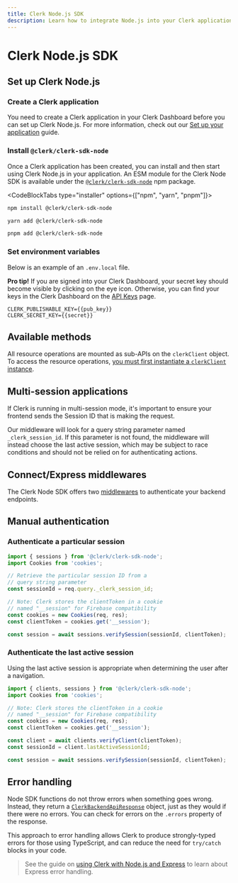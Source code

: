 ```yaml
---
title: Clerk Node.js SDK
description: Learn how to integrate Node.js into your Clerk application.
---
```


# Clerk Node.js SDK

## Set up Clerk Node.js

<Steps>

### Create a Clerk application

You need to create a Clerk application in your Clerk Dashboard before you can set up Clerk Node.js. For more information, check out our [Set up your application](/docs/quickstarts/setup-clerk) guide.

### Install `@clerk/clerk-sdk-node`

Once a Clerk application has been created, you can install and then start using Clerk Node.js in your application. An ESM module for the Clerk Node SDK is available under the [`@clerk/clerk-sdk-node`](https://www.npmjs.com/package/@clerk/clerk-sdk-node) npm package.

<CodeBlockTabs type="installer" options={["npm", "yarn", "pnpm"]}>
```sh filename="terminal"
npm install @clerk/clerk-sdk-node
```

```sh filename="terminal"
yarn add @clerk/clerk-sdk-node
```

```sh filename="terminal"
pnpm add @clerk/clerk-sdk-node
```
</CodeBlockTabs>

### Set environment variables

Below is an example of an `.env.local` file.

**Pro tip!** If you are signed into your Clerk Dashboard, your secret key should become visible by clicking on the eye icon. Otherwise, you can find your keys in the Clerk Dashboard on the [API Keys](https://dashboard.clerk.com/last-active?path=api-keys) page.

<InjectKeys>

```env filename=".env.local"
CLERK_PUBLISHABLE_KEY={{pub_key}}
CLERK_SECRET_KEY={{secret}}
```

</InjectKeys>

</Steps>

## Available methods

All resource operations are mounted as sub-APIs on the `clerkClient` object. To access the resource operations, [you must first instantiate a `clerkClient` instance](/docs/references/nodejs/available-methods).

## Multi-session applications

If Clerk is running in multi-session mode, it's important to ensure your frontend sends the Session ID that is making the request.

Our middleware will look for a query string parameter named `_clerk_session_id`. If this parameter is not found, the middleware will instead choose the last active session, which may be subject to race conditions and should not be relied on for authenticating actions.

## Connect/Express middlewares

The Clerk Node SDK offers two [middlewares](/docs/backend-requests/handling/nodejs) to authenticate your backend endpoints.

## Manual authentication

### Authenticate a particular session

```js
import { sessions } from '@clerk/clerk-sdk-node';
import Cookies from 'cookies';

// Retrieve the particular session ID from a
// query string parameter
const sessionId = req.query._clerk_session_id;

// Note: Clerk stores the clientToken in a cookie
// named "__session" for Firebase compatibility
const cookies = new Cookies(req, res);
const clientToken = cookies.get('__session');

const session = await sessions.verifySession(sessionId, clientToken);
```

### Authenticate the last active session

Using the last active session is appropriate when determining the user after a navigation.

```js
import { clients, sessions } from '@clerk/clerk-sdk-node';
import Cookies from 'cookies';

// Note: Clerk stores the clientToken in a cookie
// named "__session" for Firebase compatibility
const cookies = new Cookies(req, res);
const clientToken = cookies.get('__session');

const client = await clients.verifyClient(clientToken);
const sessionId = client.lastActiveSessionId;

const session = await sessions.verifySession(sessionId, clientToken);
```

 
## Error handling

Node SDK functions do not throw errors when something goes wrong. Instead, they return a [`ClerkBackendApiResponse`](/docs/references/javascript/types/clerk-backend-api-response) object, just as they would if there were no errors. You can check for errors on the `.errors` property of the response.

This approach to error handling allows Clerk to produce strongly-typed errors for those using TypeScript, and can reduce the need for `try/catch` blocks in your code.

> See the guide on [using Clerk with Node.js and Express](/docs/backend-requests/handling/nodejs#express-error-handlers) to learn about Express error handling.